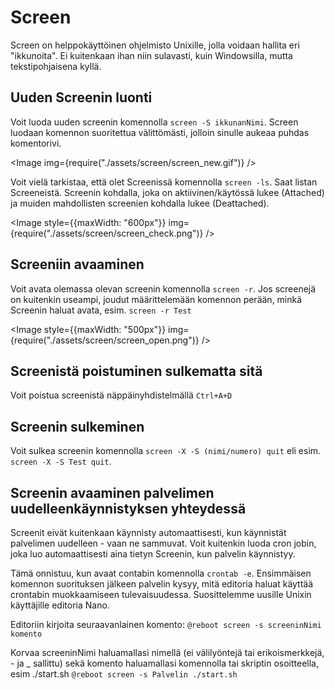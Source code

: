# Screen

Screen on helppokäyttöinen ohjelmisto Unixille, jolla voidaan hallita eri
"ikkunoita". Ei kuitenkaan ihan niin sulavasti, kuin Windowsilla, mutta
tekstipohjaisena kyllä.

## Uuden Screenin luonti

Voit luoda uuden screenin komennolla `screen -S ikkunanNimi`. Screen luodaan
komennon suoritettua välittömästi, jolloin sinulle aukeaa puhdas komentorivi.

<Image
    img={require("./assets/screen/screen_new.gif")}
/>

Voit vielä tarkistaa, että olet Screenissä komennolla `screen -ls`. Saat listan
Screeneistä. Screenin kohdalla, joka on aktiivinen/käytössä lukee (Attached) ja
muiden mahdollisten screenien kohdalla lukee (Deattached).

<Image
    style={{maxWidth: "600px"}}
    img={require("./assets/screen/screen_check.png")}
/>

## Screeniin avaaminen

Voit avata olemassa olevan screenin komennolla `screen -r`. Jos screenejä on
kuitenkin useampi, joudut määrittelemään komennon perään, minkä Screenin haluat
avata, esim. `screen -r Test`

<Image
    style={{maxWidth: "500px"}}
    img={require("./assets/screen/screen_open.png")}
/>

## Screenistä poistuminen sulkematta sitä

Voit poistua screenistä näppäinyhdistelmällä `Ctrl+A+D`

## Screenin sulkeminen

Voit sulkea screenin komennolla `screen -X -S (nimi/numero) quit` eli esim.
`screen -X -S Test quit`.

## Screenin avaaminen palvelimen uudelleenkäynnistyksen yhteydessä

Screenit eivät kuitenkaan käynnisty automaattisesti, kun käynnistät palvelimen
uudelleen - vaan ne sammuvat. Voit kuitenkin luoda cron jobin, joka luo
automaattisesti aina tietyn Screenin, kun palvelin käynnistyy.

Tämä onnistuu, kun avaat contabin komennolla `crontab -e`. Ensimmäisen komennon
suorituksen jälkeen palvelin kysyy, mitä editoria haluat käyttää crontabin
muokkaamiseen tulevaisuudessa. Suosittelemme uusille Unixin käyttäjille editoria
Nano.

Editoriin kirjoita seuraavanlainen komento:
`@reboot screen -s screeninNimi komento`

Korvaa screeninNimi haluamallasi nimellä (ei välilyöntejä tai erikoismerkkejä, -
ja \_ sallittu) sekä komento haluamallasi komennolla tai skriptin osoitteella,
esim ./start.sh `@reboot screen -s Palvelin ./start.sh`
